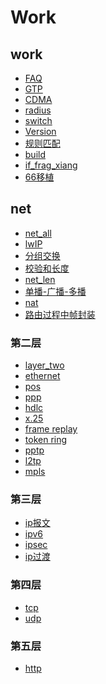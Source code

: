 = Work =
== work ==
* [[FAQ]]
* [[GTP]]
* [[CDMA]]
* [[radius]]
* [[switch]]
* [[Version]]
* [[规则匹配]]
* [[build]]
* [[if_frag_xiang]]
* [[66移植]]
== net==
* [[net_all]]
* [[lwIP]]
* [[分组交换]]
* [[校验和长度]]
* [[net_len]]
* [[单播-广播-多播]]
* [[nat]]
* [[路由过程中帧封装]]
 
=== 第二层 ===
* [[layer_two]]
* [[ethernet]]
* [[pos]]
* [[ppp]]
* [[hdlc]]
* [[x.25]]
* [[frame replay]]
* [[token ring]]
* [[pptp]]
* [[l2tp]]
* [[mpls]]
=== 第三层 ===
* [[ip报文]]
* [[ipv6]]
* [[ipsec]]
* [[ip过渡]]
=== 第四层 ===
* [[tcp]]
* [[udp]]
=== 第五层 ===
* [[http]]

